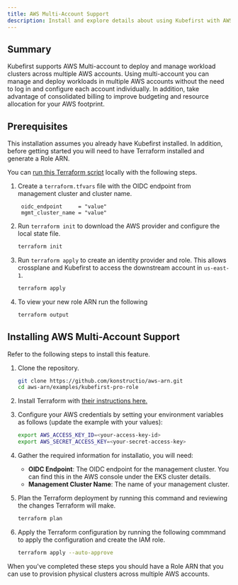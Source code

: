 ```yaml
---
title: AWS Multi-Account Support
description: Install and explore details about using Kubefirst with AWS multi-account
---
```


## Summary

Kubefirst supports AWS Multi-account to deploy and manage workload clusters across multiple AWS accounts. Using multi-account you can manage and deploy workloads in multiple AWS accounts without the need to log in and configure each account individually. In addition, take advantage of consolidated billing to improve budgeting and resource allocation for your AWS footprint.

## Prerequisites

This installation assumes you already have Kubefirst installed. In addition, before getting started you will need to have Terraform installed and generate a Role ARN.

You can [run this Terraform script](https://github.com/konstructio/aws-arn/tree/main/examples/kubefirst-pro-role) locally with the following steps.

1. Create a `terraform.tfvars` file with the OIDC endpoint from management cluster and cluster name.

   ```text
    oidc_endpoint     = "value"
    mgmt_cluster_name = "value"
   ```

2. Run `terraform init` to download the AWS provider and configure the local state file.

    ```bash
    terraform init
    ```

3. Run `terraform apply` to create an identity provider and role. This allows crossplane and Kubefirst to access the downstream account in `us-east-1`.

    ```bash
    terraform apply
    ```

4. To view your new role ARN run the following

    ```bash
    terraform output
    ```

## Installing AWS Multi-Account Support

Refer to the following steps to install this feature.

1. Clone the repository.

   ```bash
   git clone https://github.com/konstructio/aws-arn.git
   cd aws-arn/examples/kubefirst-pro-role
   ```

2. Install Terraform with [their instructions here.](https://developer.hashicorp.com/terraform/tutorials/aws-get-started/install-cli)

3. Configure your AWS credentials by setting your environment variables as follows (update the example with your values):

    ```bash
    export AWS_ACCESS_KEY_ID=<your-access-key-id> 
    export AWS_SECRET_ACCESS_KEY=<your-secret-access-key>
    ```

4. Gather the required information for installatio, you will need:
   - **OIDC Endpoint**: The OIDC endpoint for the management cluster. You can find this in the AWS console under the EKS cluster details.
   - **Management Cluster Name**: The name of your management cluster.

5. Plan the Terraform deployment by running this command and reviewing the changes Terraform will make.

    ```bash
    terraform plan
    ```

6. Apply the Terraform configuration by running the following commmand to apply the configuration and create the IAM role.

    ``` bash
    terraform apply --auto-approve
    ```

When you've completed these steps you should have a Role ARN that you can use to provision physical clusters across multiple AWS accounts.

